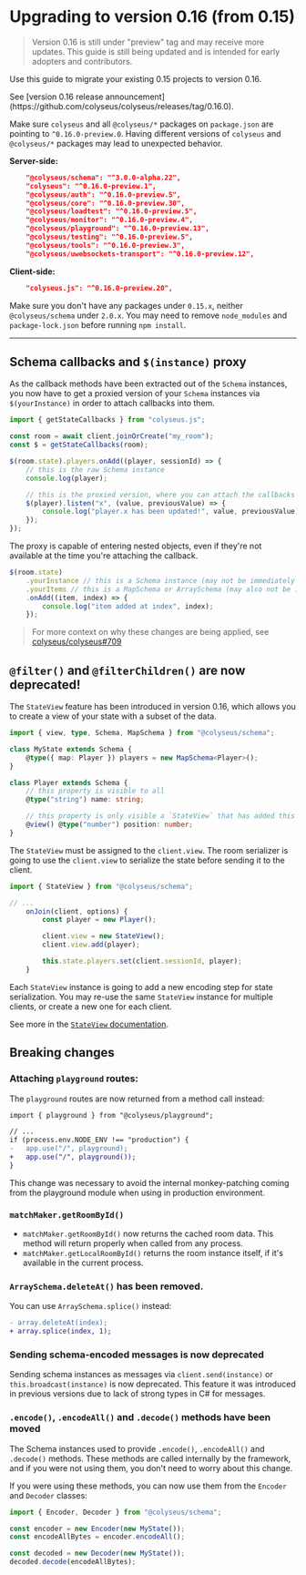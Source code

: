 
# Upgrading to version 0.16 (from 0.15)

> Version 0.16 is still under "preview" tag and may receive more updates.
> This guide is still being updated and is intended for early adopters and contributors.

Use this guide to migrate your existing 0.15 projects to version 0.16.

<Callout type="info">
    See [version 0.16 release announcement](https://github.com/colyseus/colyseus/releases/tag/0.16.0).
</Callout>

Make sure `colyseus` and all `@colyseus/*` packages on `package.json` are pointing to `^0.16.0-preview.0`. Having different versions of `colyseus` and `@colyseus/*` packages may lead to unexpected behavior.

**Server-side:**

```json filename="package.json"
    "@colyseus/schema": "^3.0.0-alpha.22",
    "colyseus": "^0.16.0-preview.1",
    "@colyseus/auth": "^0.16.0-preview.5",
    "@colyseus/core": "^0.16.0-preview.30",
    "@colyseus/loadtest": "^0.16.0-preview.5",
    "@colyseus/monitor": "^0.16.0-preview.4",
    "@colyseus/playground": "^0.16.0-preview.13",
    "@colyseus/testing": "^0.16.0-preview.5",
    "@colyseus/tools": "^0.16.0-preview.3",
    "@colyseus/uwebsockets-transport": "^0.16.0-preview.12",
```

**Client-side:**

```json filename="package.json"
    "colyseus.js": "^0.16.0-preview.20",
```

Make sure you don't have any packages under `0.15.x`, neither `@colyseus/schema` under `2.0.x`. You may need to remove `node_modules` and `package-lock.json` before running `npm install`.

---

## Schema callbacks and `$(instance)` proxy

As the callback methods have been extracted out of the `Schema` instances, you now have to get a proxied version of your `Schema` instances via `$(yourInstance)` in order to attach callbacks into them.

```ts filename="client.ts"
import { getStateCallbacks } from "colyseus.js";

const room = await client.joinOrCreate("my_room");
const $ = getStateCallbacks(room);

$(room.state).players.onAdd((player, sessionId) => {
    // this is the raw Schema instance
    console.log(player);

    // this is the proxied version, where you can attach the callbacks
    $(player).listen("x", (value, previousValue) => {
        console.log("player.x has been updated!", value, previousValue);
    });
});
```

The proxy is capable of entering nested objects, even if they're not available at the time you're attaching the callback.

```ts filename="client.ts"
$(room.state)
    .yourInstance // this is a Schema instance (may not be immediately available)
    .yourItems // this is a MapSchema or ArraySchema (may also not be immediately available)
    .onAdd((item, index) => {
        console.log("item added at index", index);
    });
```


> For more context on why these changes are being applied, see [colyseus/colyseus#709](https://github.com/colyseus/colyseus/issues/709)


## `@filter()` and `@filterChildren()` are now deprecated!

The `StateView` feature has been introduced in version 0.16, which allows you to create a view of your state with a subset of the data.

```ts filename="MyState.ts"
import { view, type, Schema, MapSchema } from "@colyseus/schema";

class MyState extends Schema {
    @type({ map: Player }) players = new MapSchema<Player>();
}

class Player extends Schema {
    // this property is visible to all
    @type("string") name: string;

    // this property is only visible a `StateView` that has added this Player instance.
    @view() @type("number") position: number;
}
```

The `StateView` must be assigned to the `client.view`. The room serializer is going to use the `client.view` to serialize the state before sending it to the client.

```ts filename="MyRoom.ts"
import { StateView } from "@colyseus/schema";

// ...
    onJoin(client, options) {
        const player = new Player();

        client.view = new StateView();
        client.view.add(player);

        this.state.players.set(client.sessionId, player);
    }
```

Each `StateView` instance is going to add a new encoding step for state serialization. You may re-use the same `StateView` instance for multiple clients, or create a new one for each client.

See more in the [`StateView` documentation](/state/view).

## Breaking changes

### Attaching `playground` routes:

The `playground` routes are now returned from a method call instead:

```diff filename="src/app.config.ts"
import { playground } from "@colyseus/playground";

// ...
if (process.env.NODE_ENV !== "production") {
-   app.use("/", playground);
+   app.use("/", playground());
}
```

This change was necessary to avoid the internal monkey-patching coming from the playground module when using in production environment.

### `matchMaker.getRoomById()`

- `matchMaker.getRoomById()` now returns the cached room data. This method will return properly when called from any process.
- `matchMaker.getLocalRoomById()` returns the room instance itself, if it's available in the current process.


### `ArraySchema.deleteAt()` has been removed.

You can use `ArraySchema.splice()` instead:

```diff
- array.deleteAt(index);
+ array.splice(index, 1);
```

### Sending schema-encoded messages is now deprecated

Sending schema instances as messages via `client.send(instance)` or `this.broadcast(instance)` is now deprecated. This feature it was introduced in previous versions due to lack of strong types in C# for messages.

### `.encode()`, `.encodeAll()` and `.decode()` methods have been moved

The Schema instances used to provide `.encode()`, `.encodeAll()` and `.decode()` methods. These methods are called internally by the framework, and if you were not using them, you don't need to worry about this change.

If you were using these methods, you can now use them from the `Encoder` and `Decoder` classes:

```ts
import { Encoder, Decoder } from "@colyseus/schema";

const encoder = new Encoder(new MyState());
const encodeAllBytes = encoder.encodeAll();

const decoded = new Decoder(new MyState());
decoded.decode(encodeAllBytes);
```

